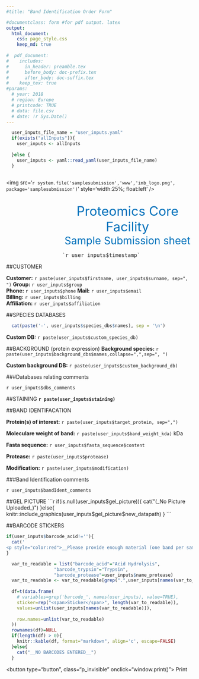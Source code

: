 ```yaml
---
#title: "Band Identification Order Form"

#documentclass: form #for pdf output. latex
output:
  html_document:
    css: page_style.css
    keep_md: true
    
#  pdf_document:
#    includes:
#      in_header: preamble.tex
#      before_body: doc-prefix.tex
#      after_body: doc-suffix.tex
#    keep_tex: true
#params:
  # year: 2018
  # region: Europe
  # printcode: TRUE
  # data: file.csv
  # date: !r Sys.Date()
---
```





```r
  user_inputs_file_name = "user_inputs.yaml" 
  if(exists("allInputs")){
    user_inputs <- allInputs
    
  }else {
    user_inputs <- yaml::read_yaml(user_inputs_file_name)
  }
 
```


<!-- <div style='width:800px'> -->

<!-- <div class='header' style='margin-bottom:50px;'> -->
<!-- <img src='`r system.file('extdata','imb_logo.png', package='cfpscripts')`' style='width:250px;' /> -->
<!-- <p style='color:#0071BB; font-size:2.5em; float:right; margin:100px 100px 0px 0px;'>Proteomics Core Facility</p> -->
<!-- <p style='color:#0071BB; font-size:2em; align:center; margin:0px 0px 0px 0px;'>Sample Submission sheet</p> -->
<!-- <p style='float:right; '>`r user_inputs$timestamp`</p> -->

<!-- </div> -->
<!-- </div> -->


<div class='header' style='width:100%;clear:both; display:block'>

<img src='`r system.file('samplesubmission','www','imb_logo.png', package='samplesubmission')`' style='width:25%; float:left' />
<div class='titel' style='width:70%; float:right'>
<p style='color:#0071BB; font-size:2.5em;text-align: center; margin:30px 0px 0px 0px;'>Proteomics Core Facility</p>
<p style='color:#0071BB; font-size:2em; text-align:center; margin:0px 0px 0px 0px;'>Sample Submission sheet</p>
<p style='float:right; '><pre>`r user_inputs$timestamp`</pre></p>

</div>
</div>  

<div style="clear:both;">


##CUSTOMER

**Customer:** `r paste(user_inputs$firstname, user_inputs$surname, sep=", ")`
**Group:** `r user_inputs$group`  
**Phone:** `r user_inputs$phone`
**Mail:** `r user_inputs$email`  
**Billing:** `r user_inputs$billing`    
**Affiliation:** `r user_inputs$affiliation`    


##SPECIES DATABASES 

```r
  cat(paste('-', user_inputs$species_dbs$names), sep = '\n')
``` 

**Custom DB:** `r paste(user_inputs$custom_species_db)`

<!--
**Custom DB file\:** `r paste(user_inputs$custom_species_db_file$name)`
-->
##BACKGROUND (protein expression)
**Background species:** `r paste(user_inputs$background_dbs$names,collapse=",",sep=", ") `


**Custom background DB:**
`r paste(user_inputs$custom_background_db)`

<!--
**Custom background file\:**
`r paste(user_inputs$custom_background_db_file$name)`
-->

###Databases relating comments
<p class="comments"> `r user_inputs$dbs_comments`</p>


##STAINING
  **`r paste(user_inputs$staining)`**

##BAND IDENTIFACATION

**Protein(s) of interest:** `r paste(user_inputs$target_protein, sep=",")`

**Moleculare weight of band:** `r paste(user_inputs$band_weight_kda)` kDa

**Fasta sequence\:** `r user_inputs$fasta_sequence$content`

**Protease:** `r paste(user_inputs$protease)`

**Modification:** `r paste(user_inputs$modification)`

###Band Identification comments
<p class="comments"> `r user_inputs$bandIdent_comments`</p>

<div class="unbreakable", id="gel_picture">

##GEL PICTURE
```r
  if(is.null(user_inputs$gel_picture)){
    cat("(_No Picture Uploaded_)")
  }else{
    knitr::include_graphics(user_inputs$gel_picture$new_datapath)
  }
```
</div>


<!--
**BARCODE TRYPSIN:** `r paste(user_inputs$barcode_trypsin)`
**BARCODE ACID:** `r paste(user_inputs$barcode_acid)`
**BARCODE PROTEASE:** `r paste(user_inputs$barcode_protease)`
-->

<div id="stickers" class="unbreakable">
##BARCODE STICKERS
```r
if(user_inputs$barcode_acid!=''){
  cat('
<p style="color:red">__Please provide enough material (one band per sample/barcode)__</p>')
}

```
```r
  var_to_readable = list("barcode_acid"="Acid Hydrolysis",
                  "barcode_trypsin"="Trypsin",
                  "barcode_protease"=user_inputs$name_protease)
  var_to_readable <- var_to_readable[grep(".",user_inputs[names(var_to_readable)])]
  
  df=t(data.frame(
    # variables=grep('barcode_', names(user_inputs), value=TRUE),
    sticker=rep("<span>Sticker</span>", length(var_to_readable)),
    values=unlist(user_inputs[names(var_to_readable)]),
    
    row.names=unlist(var_to_readable)
  ))
  rownames(df)=NULL
  if(length(df) > 0){
    knitr::kable(df, format="markdown", align='c', escape=FALSE)
  }else{
    cat("__NO BARCODES ENTERED__")
  }
```
</div>

</div> 

<button type="button", class="p_invisible"
onclick="window.print()">
Print</button>


